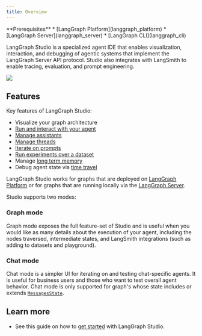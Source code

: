 ```yaml
---
title: Overview
---
```


<Info>
  **Prerequisites**
  * [LangGraph Platform](langgraph_platform)
  * [LangGraph Server](langgraph_server)
  * [LangGraph CLI](langgraph_cli)
</Info>

LangGraph Studio is a specialized agent IDE that enables visualization, interaction, and debugging of agentic systems that implement the LangGraph Server API protocol. Studio also integrates with LangSmith to enable tracing, evaluation, and prompt engineering.

![](images/lg_studio.png)

## Features

Key features of LangGraph Studio:

* Visualize your graph architecture
* [Run and interact with your agent](invoke_studio)
* [Manage assistants](manage_assistants)
* [Manage threads](threads_studio)
* [Iterate on prompts](iterate_graph_studio)
* [Run experiments over a dataset](run_evals)
* Manage [long term memory](https://langchain-ai.github.io/langgraph/concepts/memory/)
* Debug agent state via [time travel](https://langchain-ai.github.io/langgraph/concepts/time-travel/)

LangGraph Studio works for graphs that are deployed on [LangGraph Platform](deployment_quickstart) or for graphs that are running locally via the [LangGraph Server](local-server).

Studio supports two modes:

### Graph mode

Graph mode exposes the full feature-set of Studio and is useful when you would like as many details about the execution of your agent, including the nodes traversed, intermediate states, and LangSmith integrations (such as adding to datasets and playground).

### Chat mode

Chat mode is a simpler UI for iterating on and testing chat-specific agents. It is useful for business users and those who want to test overall agent behavior. Chat mode is only supported for graph's whose state includes or extends [`MessagesState`](https://langchain-ai.github.io/langgraph/how-tos/graph-api/#messagesstate).

## Learn more

* See this guide on how to [get started](quick_start) with LangGraph Studio.
